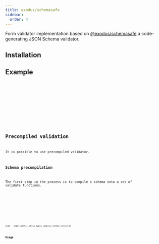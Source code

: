 ```yaml
---
title: exodus/schemasafe
sidebar:
  order: 4
---
```






Form validator implementation based on [@exodus/schemasafe](https://github.com/ExodusMovement/schemasafe)
a code-generating JSON Schema validator.

## Installation

<Npm pkg="@sjsf/schemasafe-validator@next ajv@8" />

## Example

<Tabs>
  <TabItem label="form.svelte">
    <Code code={formCode} lang='svelte' />
  </TabItem>
  <TabItem label="shared.ts">
    <Code code={sharedCode} lang='typescript' />
  </TabItem>
</Tabs>

<FormCard>
  <Form client:only="svelte" />
</FormCard>

## Precompiled validation

It is possible to use precompiled validator.

### Schema precompilation

The first step in the process is to compile a schema into a set of validate functions.

<Tabs>
  <TabItem label="compile-schema-script.ts">
    <Code code={compileSchemaCode} lang='typescript' />
  </TabItem>
  <TabItem label="input-schema.json">
    <Code code={inputSchemaCode} lang='json' />
  </TabItem>
</Tabs>

```shell
node --experimental-strip-types compile-schema-script.ts
```

### Usage

<Tabs>
  <TabItem label="form.svelte">
    <Code code={precompiledFormCode} lang='svelte' />
  </TabItem>
  <TabItem label="patched-schema.ts">
    <Code code={precompiledSchemaCode} lang='typescript' />
  </TabItem>
</Tabs>

<FormCard>
  <PrecompiledForm client:only="svelte" />
</FormCard>
